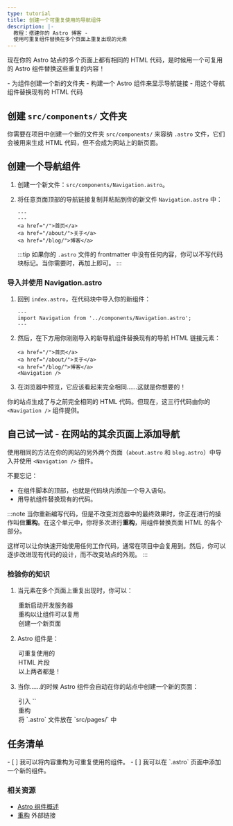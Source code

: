```yaml
---
type: tutorial
title: 创建一个可重复使用的导航组件
description: |-
  教程：搭建你的 Astro 博客 -
  使用可重复组件替换在多个页面上重复出现的元素
---
```


现在你的 Astro 站点的多个页面上都有相同的 HTML 代码，是时候用一个可复用的 Astro 组件替换这些重复的内容！

<PreCheck>
  - 为组件创建一个新的文件夹
  - 构建一个 Astro 组件来显示导航链接
  - 用这个导航组件替换现有的 HTML 代码
</PreCheck>

## 创建 `src/components/` 文件夹

你需要在项目中创建一个新的文件夹 `src/components/` 来容纳 `.astro` 文件，它们会被用来生成 HTML 代码，但不会成为网站上的新页面。

## 创建一个导航组件

1. 创建一个新文件：`src/components/Navigation.astro`。

2. 将任意页面顶部的导航链接复制并粘贴到你的新文件 `Navigation.astro` 中：

    ```astro title="src/components/Navigation.astro" "---"
    ---
    ---
    <a href="/">首页</a>
    <a href="/about/">关于</a>
    <a href="/blog/">博客</a>
    ```
    :::tip
    如果你的 `.astro` 文件的 frontmatter 中没有任何内容，你可以不写代码块标记。当你需要时，再加上即可。
    :::

### 导入并使用 Navigation.astro

1. 回到 `index.astro`，在代码块中导入你的新组件：

    ```astro title="src/pages/index.astro"
    ---
    import Navigation from '../components/Navigation.astro';
    ---
    ```

2. 然后，在下方用你刚刚导入的新导航组件替换现有的导航 HTML 链接元素：

    ```astro title="src/pages/index.astro" del={1-3} ins={4}
    <a href="/">首页</a>
    <a href="/about/">关于</a>
    <a href="/blog/">博客</a>
    <Navigation />
    ```

3. 在浏览器中预览，它应该看起来完全相同……这就是你想要的！

你的站点生成了与之前完全相同的 HTML 代码。但现在，这三行代码由你的 `<Navigation />` 组件提供。

<Box icon="puzzle-piece">

## 自己试一试 - 在网站的其余页面上添加导航

使用相同的方法在你的网站的另外两个页面（`about.astro` 和 `blog.astro`）中导入并使用 `<Navigation />` 组件。

不要忘记：
- 在组件脚本的顶部，也就是代码块内添加一个导入语句。
- 用导航组件替换现有的代码。

</Box>

:::note
当你重新编写代码，但是不改变浏览器中的最终效果时，你正在进行的操作叫做**重构**。在这个单元中，你将多次进行**重构**，用组件替换页面 HTML 的各个部分。

这样可以让你快速开始使用任何工作代码，通常在项目中会复用到。然后，你可以逐步改进现有代码的设计，而不改变站点的外观。
:::

<Box icon="question-mark">

### 检验你的知识

1. 当元素在多个页面上重复出现时，你可以：
    <MultipleChoice>
      <Option>
        重新启动开发服务器
      </Option>
      <Option isCorrect>
        重构以让组件可以复用
      </Option>
      <Option>
        创建一个新页面
      </Option>
    </MultipleChoice>

2. Astro 组件是：
    <MultipleChoice>
      <Option>
        可重复使用的
      </Option>
      <Option>
        HTML 片段
      </Option>
      <Option isCorrect>
        以上两者都是！
      </Option>
    </MultipleChoice>

3. 当你……的时候 Astro 组件会自动在你的站点中创建一个新的页面：
    <MultipleChoice>
      <Option>
        引入 `<html></html>`
      </Option>
      <Option>
        重构
      </Option>
      <Option isCorrect>
        将 `.astro` 文件放在 `src/pages/` 中
      </Option>
    </MultipleChoice>
</Box>

<Box icon="check-list">

## 任务清单

<Checklist>
- [ ] 我可以将内容重构为可重复使用的组件。
- [ ] 我可以在 `.astro` 页面中添加一个新的组件。
</Checklist>

</Box>

### 相关资源 

- [Astro 组件概述](/zh-cn/basics/astro-components/)
- [重构](https://refactoring.com/) <Badge>外部链接</Badge>
